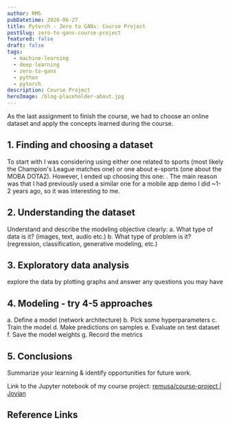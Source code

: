 ```yaml
---
author: RMS
pubDatetime: 2020-06-27
title: Pytorch - Zero to GANs: Course Project
postSlug: zero-to-gans-course-project
featured: false
draft: false
tags:
  - machine-learning
  - deep-learning
  - zero-to-gans
  - python
  - pytorch
description: Course Project
heroImage: /blog-placeholder-about.jpg
---
```


As the last assignment to finish the course, we had to choose an online dataset and apply the
concepts learned during the course.

## 1. Finding and choosing a dataset

To start with I was considering using either one related to sports (most likely the Champion's
League matches one) or one about e-sports (one about the MOBA DOTA2). However, I ended up choosing
this one: [](). The main reason was that I had previously used a similar one for a mobile app demo I
did ~1-2 years ago, so it was interesting to me.

## 2. Understanding the dataset

Understand and describe the modeling objective clearly: a. What type of data is it? (images, text,
audio etc.) b. What type of problem is it? (regression, classification, generative modeling, etc.)

## 3. Exploratory data analysis

explore the data by plotting graphs and answer any questions you may have

## 4. Modeling - try 4-5 approaches

a. Define a model (network architecture) b. Pick some hyperparameters c. Train the model d. Make
predictions on samples e. Evaluate on test dataset f. Save the model weights g. Record the metrics

## 5. Conclusions

Summarize your learning & identify opportunities for future work.

Link to the Jupyter notebook of my course project:
[remusa/course-project | Jovian](https://jovian.ml/remusa/course-project)

## Reference Links
